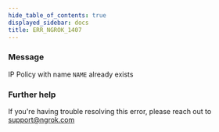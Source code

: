 ```yaml
---
hide_table_of_contents: true
displayed_sidebar: docs
title: ERR_NGROK_1407
---
```


### Message

IP Policy with name `NAME` already exists

### Further help

If you're having trouble resolving this error, please reach out to [support@ngrok.com](mailto:support@ngrok.com?subject=Help%20with%20ERR_NGROK_1407)

